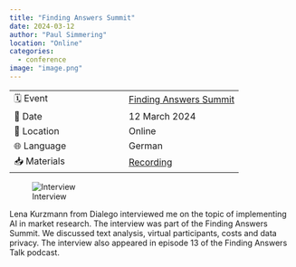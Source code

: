 ```yaml
---
title: "Finding Answers Summit"
date: 2024-03-12
author: "Paul Simmering"
location: "Online"
categories:
  - conference
image: "image.png"
---
```


| | |
| --- | --- |
| 🗓️ Event | [Finding Answers Summit](https://dialego.de/finding-answers-summit/)|
| 📅 Date | 12 March 2024 |
| 📍 Location | Online |
| 🌐 Language | German |
| 📥 Materials | [Recording](https://www.youtube.com/watch?v=3jSelPpzze0) |

![Interview](image.png)

Lena Kurzmann from Dialego interviewed me on the topic of implementing AI in market research. The interview was part of the Finding Answers Summit. We discussed text analysis, virtual participants, costs and data privacy. The interview also appeared in episode 13 of the Finding Answers Talk podcast.
